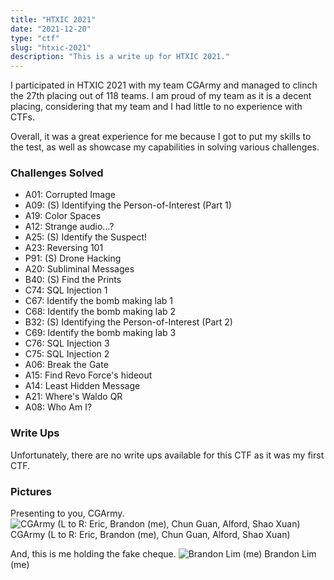 ```yaml
---
title: "HTXIC 2021"
date: "2021-12-20"
type: "ctf"
slug: "htxic-2021"
description: "This is a write up for HTXIC 2021."
---
```


I participated in HTXIC 2021 with my team CGArmy and managed to clinch the 27th placing out
of 118 teams. I am proud of my team as it is a decent placing, considering that my team and I had
little to no experience with CTFs.

Overall, it was a great experience for me because I got to put my skills to the test, as well as
showcase my capabilities in solving various challenges.

### Challenges Solved

- A01: Corrupted Image
- A09: (S) Identifying the Person-of-Interest (Part 1)
- A19: Color Spaces
- A12: Strange audio…?
- A25: (S) Identify the Suspect!
- A23: Reversing 101
- P91: (S) Drone Hacking
- A20: Subliminal Messages
- B40: (S) Find the Prints
- C74: SQL Injection 1
- C67: Identify the bomb making lab 1
- C68: Identify the bomb making lab 2
- B32: (S) Identifying the Person-of-Interest (Part 2)
- C69: Identify the bomb making lab 3
- C76: SQL Injection 3
- C75: SQL Injection 2
- A06: Break the Gate
- A15: Find Revo Force's hideout
- A14: Least Hidden Message
- A21: Where's Waldo QR
- A08: Who Am I?

### Write Ups

Unfortunately, there are no write ups available for this CTF as it was my first CTF.

### Pictures

Presenting to you, CGArmy.
![CGArmy (L to R: Eric, Brandon (me), Chun Guan, Alford, Shao Xuan)](../../images/posts/ctfs/HTXIC-2021/CGArmy.png)
CGArmy (L to R: Eric, Brandon (me), Chun Guan, Alford, Shao Xuan)

And, this is me holding the fake cheque.
![Brandon Lim (me)](../../images/posts/ctfs/HTXIC-2021/BrandonLim.png)
Brandon Lim (me)
